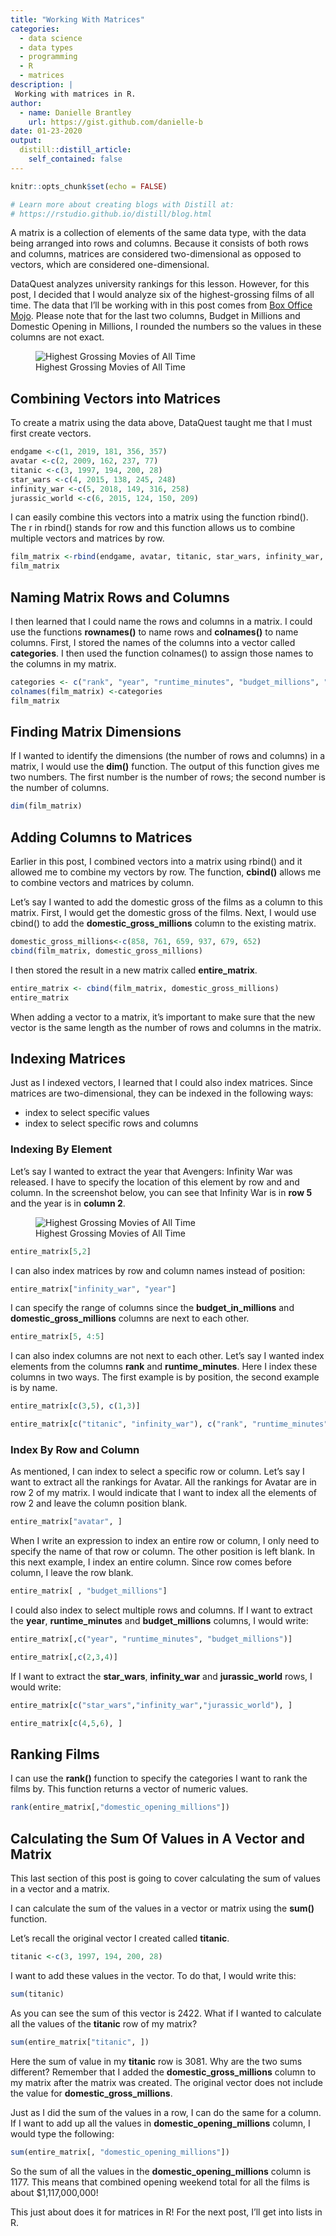 ```yaml
---
title: "Working With Matrices"
categories:
  - data science 
  - data types
  - programming
  - R
  - matrices
description: |
 Working with matrices in R.
author:
  - name: Danielle Brantley
    url: https://gist.github.com/danielle-b
date: 01-23-2020
output:
  distill::distill_article:
    self_contained: false
---
```

<style>
  
  pre code {
    white-space: pre-wrap;
  }
</style>

```r
knitr::opts_chunk$set(echo = FALSE)

# Learn more about creating blogs with Distill at:
# https://rstudio.github.io/distill/blog.html

```

A matrix is a collection of elements of the same data type, with the data being arranged into rows and columns. Because it consists of both rows and columns, matrices are considered two-dimensional as opposed to vectors, which are considered one-dimensional. 

DataQuest analyzes university rankings for this lesson. However, for this post, I decided that I would analyze six of the highest-grossing films of all time. The data that I’ll be working with in this post comes from [Box Office Mojo](https://www.boxofficemojo.com/chart/top_lifetime_gross/?area=XWW). Please note that for the last two columns, Budget in Millions and Domestic Opening in Millions, I rounded the numbers so the values in these columns are not exact.

![Highest Grossing Movies of All Time](highest_grossing_films-table.png)

## Combining Vectors into Matrices

To create a matrix using the data above, DataQuest taught me that I must first create vectors.

```r
endgame <-c(1, 2019, 181, 356, 357)
avatar <-c(2, 2009, 162, 237, 77)
titanic <-c(3, 1997, 194, 200, 28)
star_wars <-c(4, 2015, 138, 245, 248)
infinity_war <-c(5, 2018, 149, 316, 258)
jurassic_world <-c(6, 2015, 124, 150, 209)
```

I can easily combine this vectors into a matrix using the function rbind(). The r in rbind() stands for row and this function allows us to combine multiple vectors and matrices by row.

```r
film_matrix <-rbind(endgame, avatar, titanic, star_wars, infinity_war, jurassic_world)
film_matrix
```

## Naming Matrix Rows and Columns

I then learned that I could name the rows and columns in a matrix. I could use the functions **rownames()** to name rows and **colnames()** to name columns. First, I stored the names of the columns into a vector called **categories**. I then used the function colnames() to assign those names to the columns in my matrix.

```r
categories <- c("rank", "year", "runtime_minutes", "budget_millions", "domestic_opening_millions")
colnames(film_matrix) <-categories
film_matrix
```

## Finding Matrix Dimensions
If I wanted to identify the dimensions (the number of rows and columns) in a matrix, I would use the **dim()** function. The output of this function gives me two numbers. The first number is the number of rows; the second number is the number of columns.

```r
dim(film_matrix)
```

## Adding Columns to Matrices

Earlier in this post, I combined vectors into a matrix using rbind() and it allowed me to combine my vectors by row. The function, **cbind()** allows me to combine vectors and matrices by column.

Let’s say I wanted to add the domestic gross of the films as a column to this matrix. First, I would get the domestic gross of the films. Next, I would use cbind() to add the **domestic_gross_millions** column to the existing matrix.

```r
domestic_gross_millions<-c(858, 761, 659, 937, 679, 652)
cbind(film_matrix, domestic_gross_millions)
```

I then stored the result in a new matrix called **entire_matrix**.

```r
entire_matrix <- cbind(film_matrix, domestic_gross_millions)
entire_matrix
```

When adding a vector to a matrix, it’s important to make sure that the new vector is the same length as the number of rows and columns in the matrix.

## Indexing Matrices
Just as I indexed vectors, I learned that I could also index matrices. Since matrices are two-dimensional, they can be indexed in the following ways:    

- index to select specific values       
- index to select specific rows and columns

### Indexing By Element

Let’s say I wanted to extract the year that Avengers: Infinity War was released. I have to specify the location of this element by row and and column. In the screenshot below, you can see that Infinity War is in **row 5** and the year is in **column 2**.

![Highest Grossing Movies of All Time](two-highest_grossing_films-table.png)

```r
entire_matrix[5,2]
```

I can also index matrices by row and column names instead of position:

```r
entire_matrix["infinity_war", "year"]
```

I can specify the range of columns since the **budget_in_millions** and **domestic_gross_millions** columns are next to each other.

```r
entire_matrix[5, 4:5]
```

I can also index columns are not next to each other. Let’s say I wanted index elements from the columns **rank** and **runtime_minutes**. Here I index these columns in two ways. The first example is by position, the second example is by name.

```r
entire_matrix[c(3,5), c(1,3)]
```

```r
entire_matrix[c("titanic", "infinity_war"), c("rank", "runtime_minutes")]
```

### Index By Row and Column

As mentioned, I can index to select a specific row or column. Let’s say I want to extract all the rankings for Avatar. All the rankings for Avatar are in row 2 of my matrix. I would indicate that I want to index all the elements of row 2 and leave the column position blank.

```r
entire_matrix["avatar", ]
```

When I write an expression to index an entire row or column, I only need to specify the name of that row or column. The other position is left blank. In this next example, I index an entire column. Since row comes before column, I leave the row blank.

```r
entire_matrix[ , "budget_millions"]
```

I could also index to select multiple rows and columns. If I want to extract the **year**, **runtime_minutes** and **budget_millions** columns, I would write:

```r
entire_matrix[,c("year", "runtime_minutes", "budget_millions")]
```

```r
entire_matrix[,c(2,3,4)]
```

If I want to extract the **star_wars**, **infinity_war** and **jurassic_world** rows, I would write:

```r
entire_matrix[c("star_wars","infinity_war","jurassic_world"), ]
```

```r
entire_matrix[c(4,5,6), ]
```

## Ranking Films

I can use the **rank()** function to specify the categories I want to rank the films by. This function returns a vector of numeric values.

```r
rank(entire_matrix[,"domestic_opening_millions"])
```

## Calculating the Sum Of Values in A Vector and Matrix

This last section of this post is going to cover calculating the sum of values in a vector and a matrix.

I can calculate the sum of the values in a vector or matrix using the **sum()** function.

Let’s recall the original vector I created called **titanic**.

```r
titanic <-c(3, 1997, 194, 200, 28)
```

I want to add these values in the vector. To do that, I would write this:

```r
sum(titanic)
```

As you can see the sum of this vector is 2422. What if I wanted to calculate all the values of the **titanic** row of my matrix?

```r
sum(entire_matrix["titanic", ])
```

Here the sum of value in my **titanic** row is 3081. Why are the two sums different? Remember that I added the **domestic_gross_millions** column to my matrix after the matrix was created. The original vector does not include the value for **domestic_gross_millions**.

Just as I did the sum of the values in a row, I can do the same for a column. If I want to add up all the values in **domestic_opening_millions** column, I would type the following:

```r
sum(entire_matrix[, "domestic_opening_millions"])
```

So the sum of all the values in the **domestic_opening_millions** column is 1177. This means that combined opening weekend total for all the films is about $1,117,000,000!

This just about does it for matrices in R! For the next post, I’ll get into lists in R.
